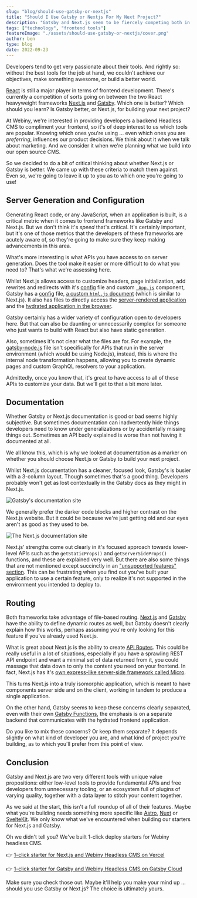 ```yaml
---
slug: "blog/should-use-gatsby-or-nextjs"
title: "Should I Use Gatsby or Nextjs For My Next Project?"
description: "Gatsby and Next.js seem to be fiercely competing both in terms of features and for users. But are they the same tool by different names? Is one better than the other?"
tags: ["technology", "frontend tools"]
featureImage: "./assets/should-use-gatsby-or-nextjs/cover.png"
author: ben
type: blog
date: 2022-09-23
---
```

Developers tend to get very passionate about their tools. And rightly so: without the best tools for the job at hand, we couldn't achieve our objectives, make something awesome, or build a better world.

[React](https://reactjs.org/) is still a major player in terms of frontend development. There's currently a competition of sorts going on between the two React heavyweight frameworks [Next.js](https://nextjs.org/) and [Gatsby](https://www.gatsbyjs.com/). Which one is better? Which should you learn? Is Gatsby better, or Next.js, for building your next project?

At Webiny, we're interested in providing developers a backend Headless CMS to compliment your frontend, so it's of deep interest to us which tools are popular. Knowing which ones you're using ... even which ones you are _preferring_, influences our product decisions. We think about it when we talk about marketing. And we consider it when we're planning what we build into our open source CMS.

So we decided to do a bit of critical thinking about whether Next.js or Gatsby is better. We came up with these criteria to match them against. Even so, we're going to leave it up to you as to which one you're going to use!

## Server Generation and Configuration

Generating React code, or any JavaScript, when an application is built, is a critical metric when it comes to frontend frameworks like Gatsby and Next.js. But we don't think it's _speed_ that's critical. It's certainly important, but it's one of those metrics that the developers of these frameworks are acutely aware of, so they're going to make sure they keep making advancements in this area.

What's more interesting is what APIs you have access to on server generation. Does the tool make it easier or more difficult to do what you need to? That's what we're assessing here.

Whilst Next.js allows access to customize headers, page initialization, add rewrites and redirects with it's [config](https://nextjs.org/docs/api-reference/next.config.js/introduction) file and custom [`_App.js`](https://nextjs.org/docs/advanced-features/custom-app) component, Gatsby has a [config](https://www.gatsbyjs.com/docs/reference/config-files/gatsby-config/) file, [a custom `html.js` document](https://www.gatsbyjs.com/docs/custom-html/) (which is similar to Next.js). It also has files to directly access the [server-rendered application](https://www.gatsbyjs.com/docs/recipes/pages-layouts/#project-structure) and the [hydrated application in the browser](https://www.gatsbyjs.com/docs/reference/config-files/gatsby-browser/).

Gatsby certainly has a wider variety of configuration open to developers here. But that can also be daunting or unnecessarily complex for someone who just wants to build with React but also have static generation.

Also, sometimes it's not clear what the files are for. For example, the [gatsby-node.js](https://www.gatsbyjs.com/docs/reference/config-files/gatsby-node/) file isn't specifically for APIs that run in the server environment (which would be using Node.js), instead, this is where the internal node transformation happens, allowing you to create dynamic pages and custom GraphQL resolvers to your application.

Admittedly, once you know that, it's great to have access to all of these APIs to customize your data. But we'll get to that a bit more later.

## Documentation

Whether Gatsby or Next.js documentation is good or bad seems highly subjective. But sometimes documentation can inadvertently hide things developers need to know under generalizations or by accidentally missing things out. Sometimes an API badly explained is worse than not having it documented at all.

We all know this, which is why we looked at documentation as a marker on whether you should choose Next.js or Gatsby to build your next project.

Whilst Next.js documentation has a cleaner, focused look, Gatsby's is busier with a 3-column layout. Though sometimes that's a good thing. Developers probably won't get as lost contextually in the Gatsby docs as they might in Next.js.

![Gatsby's documentation site](./assets/should-use-gatsby-or-nextjs/gatsby-docs-site.png)

We generally prefer the darker code blocks and higher contrast on the Next.js website. But it could be because we're just getting old and our eyes aren't as good as they used to be. 

![The Next.js documentation site](./assets/should-use-gatsby-or-nextjs/nextjs-docs-site.png)

Next.js' strengths come out clearly in it's focused approach towards lower-level APIs such as the `getStaticProps()` and `getServerSideProps()` functions, and these are explained very well. But there are also some things that are not mentioned except succinctly in an ["unsupported features" section](https://nextjs.org/docs/advanced-features/static-html-export#unsupported-features). This can be frustrating when you find out you've built your application to use a certain feature, only to realize it's not supported in the environment you intended to deploy to.

## Routing

Both frameworks take advantage of file-based routing. [Next.js](https://nextjs.org/docs/routing/dynamic-routes) and [Gatsby](https://www.gatsbyjs.com/docs/how-to/routing/creating-routes/#dynamic-and-authenticated-routing) have the ability to define dynamic routes as  well, but Gatsby doesn't clearly explain how this works, perhaps assuming you're only looking for this feature if you've already used Next.js.

What is great about Next.js is the ability to create [API Routes](https://nextjs.org/docs/api-routes/introduction). This could be really useful in a lot of situations, especially if you have a sprawling REST API endpoint and want a minimal set of data returned from it, you could massage that data down to only the content you need on your frontend. In fact, Next.js has it's [own express-like server-side framework called Micro](https://github.com/vercel/micro).

This turns Next.js into a truly isomorphic application, which is meant to have components server side and on the client, working in tandem to produce a single application.

On the other hand, Gatsby seems to keep these concerns clearly separated, even with their own [Gatsby Functions](https://www.gatsbyjs.com/products/cloud/functions), the emphasis is on a separate backend that communicates with the hydrated frontend application.

Do you like to mix these concerns? Or keep them separate? It depends slightly on what kind of developer you are, and what kind of project you're building, as to which you'll prefer from this point of view.

## Conclusion

Gatsby and Next.js are two very different tools with unique value propositions: either low-level tools to provide fundamental APIs and free developers from unnecessary tooling, or an ecosystem full of plugins of varying quality, together with a data layer to stitch your content together.

As we said at the start, this isn't a full roundup of all of their features. Maybe what you're building needs something more specific like [Astro](https://astro.build/), [Nuxt](https://nuxtjs.org/) or [SvelteKit](https://kit.svelte.dev/). We only know what we've encountered when building our starters for Next.js and Gatsby.

Oh we didn't tell you? We've built 1-click deploy starters for Webiny headless CMS.
 
👉 [1-click starter for Next.js and Webiny Headless CMS on Vercel](https://github.com/webiny/nextjs-starter-webiny)

👉 [1-click starter for Gatsby and Webiny Headless CMS on Gatsby Cloud](https://www.gatsbyjs.com/dashboard/deploynow?url=https://github.com/webiny/gatsby-starter-webiny)

Make sure you check those out. Maybe it'll help you make your mind up ... should you use Gatsby or Next.js? The choice is ultimately yours.